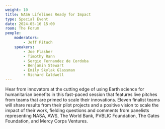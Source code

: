 ```yaml
---
weight: 10
title: NASA Lifelines Ready for Impact
type: Special Event
date: 2024-05-16 15:00
room: The Forum
people:
    moderators:
        - Jeff Pituch
    speakers:
        - Joe Flasher
        - Timothy Rann 
        - Sergio Fernandez de Cordoba
        - Benjamin Stewart
        - Emily Skylak Glassman
        - Richard Caldwell
---
```

Hear from innovators at the cutting edge of using Earth science for humanitarian benefits in this fast-paced session that features live pitches from teams that are primed to scale their innovations. Eleven finalist teams will share results from their pilot projects and a positive vision to scale the impact of their work, fielding questions and comments from panelists representing NASA, AWS, The World Bank, PVBLIC Foundation, The Gates Foundation, and Mercy Corps Ventures.